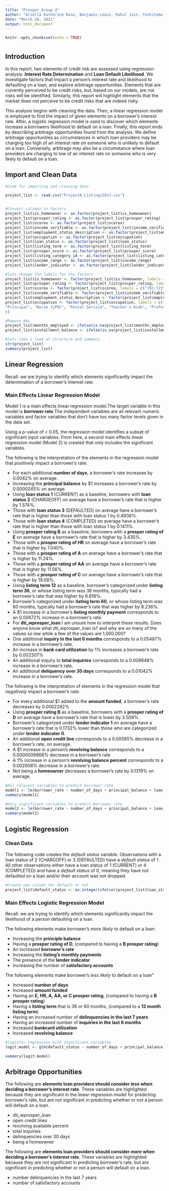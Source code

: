 ```yaml
---
title: "Prosper_Group_4"
author: "Ariella Katherine Rose, Benjamin Lewis, Rahul Jain, Yoshitomo Okada"
date: "March 28, 2021"
output: html_document
---
```


```r
knitr::opts_chunk$set(echo = TRUE)
```

# {.tabset}
## Introduction

In this report, two elements of credit risk are assessed using regression analysis: **Interest Rate Determination** and **Loan Default Likelihood**. We investigate factors that impact a person's interest rate and likelihood to defaulting on a loan, and explore arbitrage opportunities. Elements that are currently perceived to be credit risks, but, based on our models, are not risks will be identified. Similarly, this report will highlight elements that the market does not perceive to be credit risks that are indeed risky. 

This analysis begins with cleaning the data. Then, a linear regression model is employed to find the impact of given elements on a borrower's interest rate. After, a logistic regression model is used to discover which elements increase a borrowers likelihood to default on a loan. Finally, this report ends by describing arbitrage opportunities found from the analysis. We define arbitrage opportunities as circumstances in which loan providers may be charging too high of an interest rate on someone who is unlikely to default on a loan. Conversely, arbitrage may also be a circumstance where loan providers are charging to low of an interest rate on someone who is very likely to default on a loan.

## Import and Clean Data

```r
#Code for importing and cleaning data

project_list <- read.csv("ProjectA_Listings2013.csv")



```



```r
#Convert columns to factors
project_list$is_homeowner <- as.factor(project_list$is_homeowner)
project_list$prosper_rating <- as.factor(project_list$prosper_rating)
project_list$scorex <- as.factor(project_list$scorex)
project_list$income_verifiable <- as.factor(project_list$income_verifiable)
project_list$employment_status_description <- as.factor(project_list$employment_status_description)
project_list$occupation <- as.factor(project_list$occupation)
project_list$loan_status <- as.factor(project_list$loan_status)
project_list$listing_term <- as.factor(project_list$listing_term)
project_list$prosper_score <- as.factor(project_list$prosper_score)
project_list$listing_category_id <- as.factor(project_list$listing_category_id)
project_list$income_range <- as.factor(project_list$income_range)
project_list$lender_indicator <- as.factor(project_list$lender_indicator)

#lets change the labels for the factors
project_list$is_homeowner <- factor(project_list$is_homeowner, labels = c("TRUE", "FALSE"))
project_list$prosper_rating <- factor(project_list$prosper_rating, labels = c("B", "D", "E", "HR", "A", "AA", "C"))
project_list$scorex <- factor(project_list$scorex, labels = c("702-723", "650-664", "620-639", "640-649", "748-777", "665-689", "778+", "600-619", "690-701", "724-747", "< 600"))
project_list$income_verifiable <- factor(project_list$income_verifiable, labels = c("TRUE", "FALSE"))
project_list$employment_status_description <- factor(project_list$employment_status_description, labels = c("Employed", "Other", "Full-time", "Self-employed", "Not employed", "Part-time", "Retired"))
project_list$occupation <- factor(project_list$occupation, labels = c("Other", "Sales - Retail", "Computer Programmer", "Teacher", "Executive", "Realtor", "Tradesman - Mechanic", "Medical Technician", "Administrative Assistant", "Pharmacist", "Accountant/CPA", "Professional", "Attorney", "Nurse (RN)", "Police Officer/Correction Officer", "Retail Management", "Analyst", "Construction", "Sales - Commission", "Skilled Labor", "Clerical", "Civil Service", "Engineer - Electrical", "Truck Driver", "Military Enlisted", "Waiter/Waitress", "Engineer - Mechanical", "Food Service Management", "Laborer", "Social Worker", "Architect", "Fireman", "Tradesman - Electrician", "Doctor", "Investor", "Bus Driver", "Chemist", "Food Service", "Biologist", "Military Officer", "Tradesman - Plumber",
"Principal", "Nurse (LPN)", "Postal Service", "Teacher's Aide", "Professor", "Dentist", "Pilot - Private/Commercial", "Engineer - Chemical", "Landscaping", "Religious", "Student - College Graduate Student", "Homemaker", "Scientist", "Clergy", "Judge", "Nurse's Aide", "Tradesman - Carpenter", "Car Dealer", "Flight Attendant", "Student - Community College", "Psychologist", "Student - College Senior", "Student - College Junior", "Student - College Freshman", "Student - College Sophomore", "Student - Technical School", ""
))

#Remove NAs
project_list$months_employed <- ifelse(is.na(project_list$months_employed),mean(project_list$months_employed,na.rm = TRUE),project_list$months_employed)
project_list$installment_balance <- ifelse(is.na(project_list$installment_balance),mean(project_list$installment_balance,na.rm = TRUE),project_list$installment_balance)

#lets take a look at structure and summary
str(project_list)
summary(project_list)

```


## Linear Regression

Recall: we are trying to identify which elements significantly impact the determination of a borrower's interest rate. 

### Main Effects Linear Regression Model

Model 1 is a main effects linear regression model.The target variable in this model is **borrower rate**.The independent variables are all relevant numeric variables and factor variables that don't have too many factor levels given in the data set.

Using a p-value of < 0.05, the regression model identifies a subset of significant input variables. From here, a second main effects linear regression model (Model 2) is created that only includes the significant variables. 

The following is the interpretation of the elements in the regression model that *positively* impact a borrower's rate:

* For each additional **number of days**, a borrower's rate increases by 0.0042% on average. 
* Increasing the **principal balance** by $1 increases a borrower's rate by 0.0000245% on average. 
* Using **loan status 1** (CURRENT) as a baseline, borrowers with **loan status 2** (CHARGEOFF) on average have a borrower's rate that is higher by 1.574%. 
* Those with **loan status 3** (DEFAULTED) on average have a borrower's rate that is higher than those with loan status 1 by 0.4938%. 
* Those with **loan status 4** (COMPLETED) on average have a borrower's rate that is higher than those with loan status 1 by 0.1411%.   
* Using **prosper rating B** as a baseline, borrowers with a **prosper rating of E** on average have a borrower's rate that is higher by 3.435%..
* Those with a **prosper rating of HR** on average have a borrower's rate that is higher by 7.040%.
* Those with a **prosper rating of A** on average have a borrower's rate that is higher by 11.24%.
* Those with a **prosper rating of AA** on average have a borrower's rate that is higher by 11.56%.
* Those with a **prosper rating of C** on average have a borrower's rate that is higher by 19.08%.
* Using **listing term 12** as a baseline, borrower's categorized under **listing term 36**, or whose listing term was 36 months, typically had a borrower's rate that was higher by 6.818%. 
* Borrower's categorized under **listing term 60**, or whose listing term was 60 months, typically had a borrower's rate that was higher by 8.236%. 
* A $1 increase in a borrower's **listing monthly payment** corresponds to an 0.00672% increase in a borrower's rate.
* For **dti_wprosper_loan** I am unsure how to interpret these results. Does anyone know what dti_wprosper_loan is? and why are so many of the values so low while a few of the values are 1,000,000?
* One additional **inquiry in the last 6 months** corresponds to a 0.05487% increase in a borrower's rate.
* An increase in **bank card utilization** by 1% increases a borrower's rate by 0.002307%
* An additional inquiry to **total inquiries** corresponds to a 0.008848% increase in a borrower's rate.
* An additional **deliquency over 30 days** corresponds to a 0.01042% increase in a borrower's rate.


The following is the interpretation of elements in the regression model that *negatively* impact a borrower's rate:

* For every additional $1 added to the **amount funded**, a borrower's rate decreases by 0.0002282%
* Using **prosper rating B** as a baseline, borrowers with a **prosper rating of D** on average have a borrower's rate that is lower by 3.508%.
* Borrower's categorized under **lender indicator 1** on average have a borrower's rate that is 0.1732% lower than those who are categorized under **lender indicator 0**.
* An additional **open credit line** corresponds to a 0.00585% decrease in a borrower's rate, on average.
* A $1 increase in a person's **revolving balance** corresponds to a 0.0000006668% decrease in a borrower's rate
* A 1% increase in a person's **revolving balance percent** corresponds to a 0.002608% decrease in a borrower's rate.
* Not being a **homeowner** decreases a borrower's rate by 0.1319% on average.


```r

#All relevant variables to predict borrower rate
model1 <- lm(borrower_rate ~ number_of_days	+ principal_balance	+ loan_status	+ amount_funded	+ prosper_rating	+ listing_term	+ listing_monthly_payment	+ scorex	+ prosper_score	+ listing_category_id	+income_range	+ stated_monthly_income	+ income_verifiable	+ dti_wprosper_loan	+ months_employed	+ lender_indicator	+ monthly_debt	+ current_delinquencies	+ delinquencies_last7_years	+ public_records_last10_years	+ public_records_last12_months	+ credit_lines_last7_years	+ inquiries_last6_months	+ amount_delinquent	+ current_credit_lines	+ open_credit_lines	+  bankcard_utilization	+ total_open_revolving_accounts	+ installment_balance	+ real_estate_balance	+ revolving_balance	+ real_estate_payment	+ revolving_available_percent	+ total_inquiries	+  total_trade_items	+ satisfactory_accounts	+  now_delinquent_derog	+ was_delinquent_derog	+ delinquencies_over30_days	+ delinquencies_over60_days	+ delinquencies_over90_days	+ is_homeowner + employment_status_description + occupation	, data = project_list)
summary(model1)

#Only significant variables to predict borrower rate
model2 <- lm(borrower_rate ~ number_of_days	+ principal_balance	+ loan_status	+ amount_funded	+ prosper_rating	+ listing_term	+ listing_monthly_payment	+ dti_wprosper_loan + lender_indicator	+ inquiries_last6_months	+ open_credit_lines	+  bankcard_utilization	+ revolving_balance	+ revolving_available_percent	+ total_inquiries	+ delinquencies_over30_days	+ is_homeowner, data = project_list)
summary(model2)
```
## Logistic Regression 

### Clean Data

The following code creates the *default status* variable. Observations with a loan status of 2 (CHARGOFF) or 3 (DEFAULTED) have a *default status* of 1. All other observations either have a loan status of 1 (CURRENT) or 4 (COMPLETED) and have a *default status* of 0, meaning they have not defaulted on a loan and/or their account was not dropped.

```r
#Create new column for default or not
project_list$default_status <- as.integer(ifelse((project_list$loan_status == 2 | project_list$loan_status == 3), 1, 0))


```

### Main Effects Logistic Regression Model

Recall: we are trying to identify which elements significantly impact the likelihood of a person defaulting on a loan. 

The following elements make borrower's *more likely* to default on a loan:

* Increasing the **principle balance**
* Having a **prosper rating of D**, (compared to having a **B prosper rating**)
* An increased **borrower's rate**
* Increasing the **listing's monthly payments**
* The presence of the **lender indicator**
* Increasing the number of **satisfactory accounts**


The following elements make borrower's *less likely* to default on a loan"

* Increased **number of days**
* Increased **amount funded**
* Having an **E, HR, A, AA, or C prosper rating**, (compared to having a **B prosper rating**)
* Having a **listing term** that is 36 or 60 months, (compared to a **12 month listing term**)
* Having an increased number of **delinquencies in the last 7 years**
* Having an increased number of **inquiries in the last 6 months**
* Increased **bankcard utilization**
* Increased **revolving balance**

```r


#logistic regression with significant variables
logit.model <- glm(default_status ~ number_of_days + principal_balance + amount_funded + prosper_rating + borrower_rate + listing_term + listing_monthly_payment + lender_indicator + delinquencies_last7_years + inquiries_last6_months + bankcard_utilization + revolving_balance + satisfactory_accounts,data = project_list, family = "binomial")

summary(logit.model)

```

## Arbitrage Opportunities

The following are **elements loan providers should consider *less* when deciding a borrower's interest rate**. These variables are highlighted because they are significant in the linear regression model for predicting borrower's rate, but are not significant in predicting whether or not a person will default on a loan.

* dti_wprosper_loan
* open credit lines
* revolving available percent
* total inquiries
* delinquencies over 30 days
* being a homeowner

The following are **elements loan providers should consider *more* when deciding a borrower's interest rate**. These variables are highlighted because they are not significant in predicting borrower's rate, but are significant in predicting whether or not a person will default on a loan.

* number delinquencies in the last 7 years
* number of satisfactory accounts

